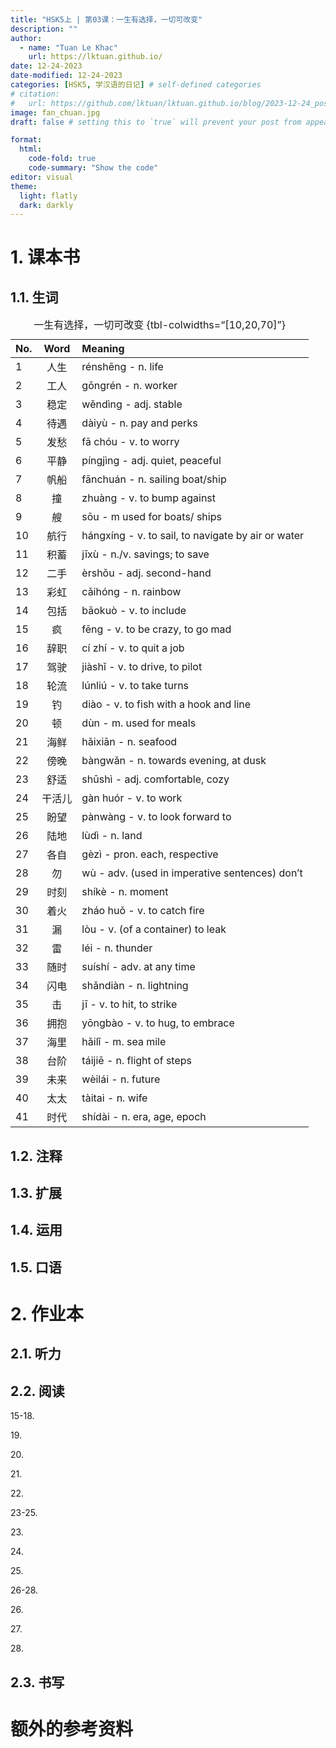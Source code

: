 ---
title: "HSK5上 | 第03课：一生有选择，一切可改变"
description: ""
author:
  - name: "Tuan Le Khac"
    url: https://lktuan.github.io/
date: 12-24-2023
date-modified: 12-24-2023
categories: [HSK5, 学汉语的日记] # self-defined categories
# citation: 
#   url: https://github.com/lktuan/lktuan.github.io/blog/2023-12-24_post/
image: fan_chuan.jpg
draft: false # setting this to `true` will prevent your post from appearing on your listing page until you're ready!

format: 
  html: 
    code-fold: true
    code-summary: "Show the code"
editor: visual
theme:
  light: flatly
  dark: darkly
---

# 1. 课本书

## 1.1. 生词

| No. |  Word  | Meaning                                            |
|:----|:------:|:---------------------------------------------------|
| 1   |  人生  | rénshēng - n. life                                 |
| 2   |  工人  | gōngrén - n. worker                                |
| 3   |  稳定  | wěndìng - adj. stable                              |
| 4   |  待遇  | dàiyù - n. pay and perks                           |
| 5   |  发愁  | fā chóu - v. to worry                              |
| 6   |  平静  | píngjìng - adj. quiet, peaceful                    |
| 7   |  帆船  | fānchuán - n. sailing boat/ship                    |
| 8   |   撞   | zhuàng - v. to bump against                        |
| 9   |   艘   | sōu - m used for boats/ ships                      |
| 10  |  航行  | hángxíng - v. to sail, to navigate by air or water |
| 11  |  积蓄  | jīxù - n./v. savings; to save                      |
| 12  |  二手  | èrshǒu - adj. second-hand                          |
| 13  |  彩虹  | cǎihóng - n. rainbow                               |
| 14  |  包括  | bāokuò - v. to include                             |
| 15  |   疯   | fēng - v. to be crazy, to go mad                   |
| 16  |  辞职  | cí zhí - v. to quit a job                          |
| 17  |  驾驶  | jiàshǐ - v. to drive, to pilot                     |
| 18  |  轮流  | lúnliú - v. to take turns                          |
| 19  |   钓   | diào - v. to fish with a hook and line             |
| 20  |   顿   | dùn - m. used for meals                            |
| 21  |  海鲜  | hǎixiān - n. seafood                               |
| 22  |  傍晚  | bàngwǎn - n. towards evening, at dusk              |
| 23  |  舒适  | shūshì - adj. comfortable, cozy                    |
| 24  | 干活儿 | gàn huór - v. to work                              |
| 25  |  盼望  | pànwàng - v. to look forward to                    |
| 26  |  陆地  | lùdì - n. land                                     |
| 27  |  各自  | gèzì - pron. each, respective                      |
| 28  |   勿   | wù - adv. (used in imperative sentences) don't     |
| 29  |  时刻  | shíkè - n. moment                                  |
| 30  |  着火  | zháo huǒ - v. to catch fire                        |
| 31  |   漏   | lòu - v. (of a container) to leak                  |
| 32  |   雷   | léi - n. thunder                                   |
| 33  |  随时  | suíshí - adv. at any time                          |
| 34  |  闪电  | shǎndiàn - n. lightning                            |
| 35  |   击   | jī - v. to hit, to strike                          |
| 36  |  拥抱  | yōngbào - v. to hug, to embrace                    |
| 37  |  海里  | hǎilǐ - m. sea mile                                |
| 38  |  台阶  | táijiē - n. flight of steps                        |
| 39  |  未来  | wèilái - n. future                                 |
| 40  |  太太  | tàitai - n. wife                                   |
| 41  |  时代  | shídài - n. era, age, epoch                        |

: 一生有选择，一切可改变 {tbl-colwidths="\[10,20,70\]"}

## 1.2. 注释

## 1.3. 扩展

## 1.4. 运用

## 1.5. 口语

# 2. 作业本

## 2.1. 听力

## 2.2. 阅读

15-18.

19\.

20\.

21\.

22\.

23-25.

23\.

24\.

25\.

26-28.

26\.

27\.

28\.

## 2.3. 书写

# 额外的参考资料